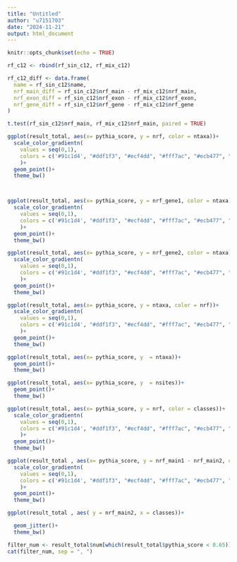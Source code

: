 ```yaml
---
title: "Untitled"
author: "u7151703"
date: "2024-11-21"
output: html_document
---
```


```r
knitr::opts_chunk$set(echo = TRUE)
```


```r
rf_c12 <- rbind(rf_sin_c12, rf_mix_c12)

rf_c12_diff <- data.frame(
  name = rf_sin_c12$name,
  nrf_main_diff = rf_sin_c12$nrf_main - rf_mix_c12$nrf_main,
  nrf_exon_diff = rf_sin_c12$nrf_exon - rf_mix_c12$nrf_exon,
  nrf_gene_diff = rf_sin_c12$nrf_gene - rf_mix_c12$nrf_gene
)
```

```r
t.test(rf_sin_c12$nrf_main, rf_mix_c12$nrf_main, paired = TRUE)
```


```r


ggplot(result_total, aes(x= pythia_score, y = nrf, color = ntaxa))+
  scale_color_gradientn(
    values = seq(0,1),
    colors = c('#91c1d4', "#ddf1f3", "#ecf4dd", "#fff7ac", "#ecb477", "#E87651"),
    )+
  geom_point()+
  theme_bw()



ggplot(result_total, aes(x= pythia_score, y = nrf_gene1, color = ntaxa))+
  scale_color_gradientn(
    values = seq(0,1),
    colors = c('#91c1d4', "#ddf1f3", "#ecf4dd", "#fff7ac", "#ecb477", "#E87651"),
    )+
  geom_point()+
  theme_bw()

ggplot(result_total, aes(x= pythia_score, y = nrf_gene2, color = ntaxa))+
  scale_color_gradientn(
    values = seq(0,1),
    colors = c('#91c1d4', "#ddf1f3", "#ecf4dd", "#fff7ac", "#ecb477", "#E87651"),
    )+
  geom_point()+
  theme_bw()

ggplot(result_total, aes(x= pythia_score, y = ntaxa, color = nrf))+
  scale_color_gradientn(
    values = seq(0,1),
    colors = c('#91c1d4', "#ddf1f3", "#ecf4dd", "#fff7ac", "#ecb477", "#E87651"),
    )+
  geom_point()+
  theme_bw()
```

```r
ggplot(result_total, aes(x= pythia_score, y  = ntaxa))+
  geom_point()+
  theme_bw()

ggplot(result_total, aes(x= pythia_score, y  = nsites))+
  geom_point()+
  theme_bw()
```

```r
ggplot(result_total, aes(x= pythia_score, y = nrf, color = classes))+
  scale_color_gradientn(
    values = seq(0,1),
    colors = c('#91c1d4', "#ddf1f3", "#ecf4dd", "#fff7ac", "#ecb477", "#E87651"),
    )+
  geom_point()+
  theme_bw()

ggplot(result_total , aes(x= pythia_score, y = nrf_main1 - nrf_main2, color = classes))+
  scale_color_gradientn(
    values = seq(0,1),
    colors = c('#91c1d4', "#ddf1f3", "#ecf4dd", "#fff7ac", "#ecb477", "#E87651"),
    )+
  geom_point()+
  theme_bw()

ggplot(result_total , aes( y = nrf_main2, x = classes))+

  geom_jitter()+
  theme_bw()
```



```r
filter_num <- result_total$num[which(result_total$pythia_score < 0.65)]
cat(filter_num, sep = ", ")
```


